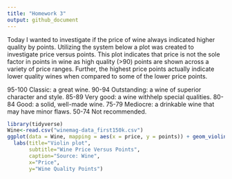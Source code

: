 ```yaml
---
title: "Homework 3"
output: github_document
---
```


Today I wanted to investigate if the price of wine always indicated higher quality by points. Utilizing the system below a plot was created to investigate price versus points. This plot indicates that price is not the sole factor in points in wine as high quality (>90) points are shown across a variety of price ranges. Further, the highest price points actually indicate lower quality wines when compared to some of the lower price points.

95-100 Classic: a great wine.
90-94 Outstanding: a wine of superior character and style.
85-89 Very good: a wine withhelp
special qualities.
80-84 Good: a solid, well-made wine.
75-79 Mediocre: a drinkable wine that may have minor flaws.
50-74 Not recommended.


```r
library(tidyverse)
Wine<-read.csv("winemag-data_first150k.csv")
ggplot(data = Wine, mapping = aes(x = price, y = points)) + geom_violin()+ 
  labs(title="Violin plot", 
       subtitle="Wine Price Versus Points",
       caption="Source: Wine",
       x="Price",
       y="Wine Quality Points")
```